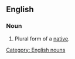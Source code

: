 ==English==

===Noun===
'''{{PAGENAME}}'''
# Plural form of a [[native]].

[[Category: English nouns]]